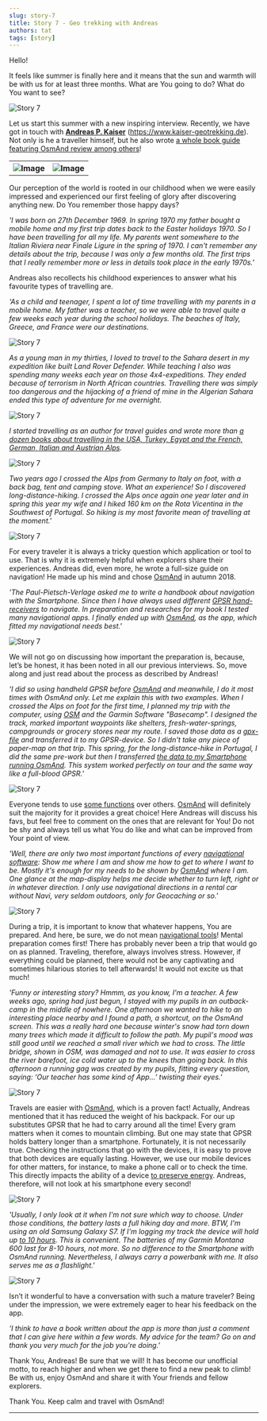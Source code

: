 ```yaml
---
slug: story-7
title: Story 7 - Geo trekking with Andreas
authors: tat
tags: [story]
---
```



Hello!

It feels like summer is finally here and it means that the sun and warmth will be with us for at least three months. What are You going to do? What do You want to see?

![Story 7](./2.jpg)

<!--truncate-->



Let us start this summer with a new inspiring interview. Recently, we have got in touch with <a href="https://www.kaiser-geotrekking.de/">**Andreas P. Kaiser**</a> (https://www.kaiser-geotrekking.de). Not only is he a traveller himself, but he also wrote <a href="https://www.kaiser-geotrekking.de/publikationen">a whole book guide featuring OsmAnd review among others</a>!

<table>
  <tr>
    <th><img src={require('./3.jpg').default} alt="Image"/></th>
    <th><img src={require('./1.jpg').default} alt="Image"/></th>
    </tr>
</table> 

Our perception of the world is rooted in our childhood when we were easily impressed and experienced our first feeling of glory after discovering anything new. Do You remember those happy days?

_'I was born on 27th December 1969. In spring 1970 my father bought a mobile home and my first trip dates back to the Easter holidays 1970. So I have been travelling for all my life. My parents went somewhere to the Italian Riviera near Finale Ligure in the spring of 1970. I can't remember any details about the trip, because I was only a few months old. The first trips that I really remember more or less in details took place in the early 1970s.'_

Andreas also recollects his childhood experiences to answer what his favourite types of travelling are.

_'As a child and teenager, I spent a lot of time travelling with my parents in a mobile home. My father was a teacher, so we were able to travel quite a few weeks each year during the school holidays. The beaches of Italy, Greece, and France were our destinations._

![Story 7](./12.jpg)

_As a young man in my thirties, I loved to travel to the Sahara desert in my expedition like built Land Rover Defender. While teaching I also was spending many weeks each year on those 4x4-expeditions. They ended because of terrorism in North African countries. Travelling there was simply too dangerous and the hijacking of a friend of mine in the Algerian Sahara ended this type of adventure for me overnight._

![Story 7](./4.jpg)

_I started travelling as an author for travel guides and wrote more than <a href="https://www.kaiser-geotrekking.de/publikationen">a dozen books about travelling in the USA, Turkey, Egypt and the French, German, Italian and Austrian Alps</a>._

![Story 7](./5.jpg)

_Two years ago I crossed the Alps from Germany to Italy on foot, with a back bag, tent and camping stove. What an experience! So I discovered long-distance-hiking. I crossed the Alps once again one year later and in spring this year my wife and I hiked 160 km on the Rota Vicentina in the Southwest of Portugal. So hiking is my most favorite mean of travelling at the moment.'_

![Story 7](./6.jpg)

For every traveler it is always a tricky question which application or tool to use. That is why it is extremely helpful when explorers share their experiences. Andreas did, even more, he wrote a full-size guide on navigation! He made up his mind and chose <a href="https://osmand.net/">OsmAnd</a> in autumn 2018.

_'The Paul-Pietsch-Verlage asked me to write a handbook about navigation with the Smartphone. Since then I have always used different <a href="https://en.wikipedia.org/wiki/GPS_navigation_device">GPSR hand-receivers</a> to navigate. In preparation and researches for my book I tested many navigational apps. I finally ended up with <a href="https://osmand.net/">OsmAnd</a>, as the app, which fitted my navigational needs best.'_

![Story 7](./7.jpg)

We will not go on discussing how important the preparation is, because, let’s be honest, it has been noted in all our previous interviews. So, move along and just read about the process as described by Andreas!

_'I did so using handheld GPSR before <a href="https://osmand.net/">OsmAnd</a> and meanwhile, I do it most times with OsmAnd only. Let me explain this with two examples. When I crossed the Alps on foot for the first time, I planned my trip with the computer, using <a href="https://www.openstreetmap.org">OSM</a> and the Garmin Software "Basecamp". I designed the track, marked important waypoints like shelters, fresh-water-springs, campgrounds or grocery stores near my route. I saved those data as a <a href="https://osmand.net/features/trip-recording-plugin">gpx-file</a> and transferred it to my GPSR-device. So I didn't take any piece of paper-map on that trip. This spring, for the long-distance-hike in Portugal, I did the same pre-work but then I transferred <a href="https://osmand.net/features/trip-planning">the data to my Smartphone running OsmAnd</a>. This system worked perfectly on tour and the same way like a full-blood GPSR.'_

![Story 7](./13.jpg)

Everyone tends to use <a href="https://osmand.net/features">some functions</a> over others. <a href="https://osmand.net/">OsmAnd</a> will definitely suit the majority for it provides a great choice! Here Andreas will discuss his favs, but feel free to comment on the ones that are relevant for You! Do not be shy and always tell us what You do like and what can be improved from Your point of view.

_'Well, there are only two most important functions of every <a href="https://osmand.net/features/navigation">navigational software</a>: Show me where I am and show me how to get to where I want to be. Mostly it's enough for my needs to be shown by <a href="https://osmand.net/">OsmAnd</a> where I am. One glance at the map-display helps me decide whether to turn left, right or in whatever direction.  I only use navigational directions in a rental car without Navi, very seldom outdoors, only for Geocaching or so.'_

![Story 7](./9.jpg)

During a trip, it is important to know that whatever happens, You are prepared. And here, be sure, we do not mean <a href="https://osmand.net/features/navigation">navigational tools</a>! Mental preparation comes first! There has probably never been a trip that would go on as planned. Traveling, therefore, always involves stress. However, if everything could be planned, there would not be any captivating and sometimes hilarious stories to tell afterwards! It would not excite us that much!

_'Funny or interesting story? Hmmm, as you know, I'm a teacher. A few weeks ago, spring had just begun, I stayed with my pupils in an outback-camp in the middle of nowhere. One afternoon we wanted to hike to an interesting place nearby and I found a path, a shortcut, on the OsmAnd screen. This was a really  hard one because winter's snow had torn down many trees which made it difficult to follow the path. My pupil's mood was still good until we reached a small river which we had to cross. The little bridge, shown in OSM, was damaged and not to use. It was easier to cross the river barefoot, ice cold water up to the knees than going back. In this afternoon a running gag was created by my pupils, fitting every question, saying: ‘Our teacher has some kind of App…’ twisting their eyes.'_

![Story 7](./10.jpg)

Travels are easier with <a href="https://osmand.net/">OsmAnd</a>, which is a proven fact! Actually, Andreas mentioned that it has reduced the weight of his backpack. For our up substitutes GPSR that he had to carry around all the time! Every gram matters when it comes to mountain climbing. But one may state that GPSR holds battery longer than a smartphone. Fortunately, it is not necessarily true. Checking the instructions that go with the devices, it is easy to prove that both devices are equally lasting. However, we use our mobile devices for other matters, for instance, to make a phone call or to check the time. This directly impacts the ability of a device <a href="https://dontkillmyapp.com/">to preserve energy</a>. Andreas, therefore, will not look at his smartphone every second!

![Story 7](./8.jpg)

_'Usually, I only look at it when I'm not sure which way to choose. Under those conditions, the battery lasts a full hiking day and more. BTW, I'm using an old Samsung Galaxy S7. If I'm logging my track the device will hold up <a href="https://dontkillmyapp.com/">to 10 hours</a>. This is convenient. The batteries of my Garmin Montana 600 last for 8-10 hours, not more. So no difference to the Smartphone with OsmAnd running. Nevertheless, I always carry a powerbank with me. It also serves me as a flashlight.'_

![Story 7](./11.jpg)

Isn’t it wonderful to have a conversation with such a mature traveler? Being under the impression, we were extremely eager to hear his feedback on the app.

_'I think to have a book written about the app is more than just a comment that I can give here within a few words. My advice for the team? Go on and thank you very much for the job you're doing.'_

Thank You, Andreas! Be sure that we will! It has become our unofficial motto, to reach higher and when we get there to find a new peak to climb! Be with us, enjoy OsmAnd and share it with Your friends and fellow explorers.

Thank You. Keep calm and travel with OsmAnd!
_________________________________________________

<LinksSocial/>
<LinksTelegram/>

<AndroidStore/>
<AppleStore/>
